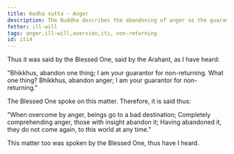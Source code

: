 ```yaml
---
title: Kodha sutta - Anger
description: The Buddha describes the abandoning of anger as the guarantee for non-returning.
fetter: ill-will
tags: anger,ill-will,aversion,iti, non-returning
id: iti4
---
```


Thus it was said by the Blessed One, said by the Arahant, as I have heard:

"Bhikkhus, abandon one thing; I am your guarantor for non-returning. What one thing? Bhikkhus, abandon anger; I am your guarantor for non-returning."

The Blessed One spoke on this matter. Therefore, it is said thus:

"When overcome by anger,
beings go to a bad destination;
Completely comprehending anger,
those with insight abandon it;
Having abandoned it, they do not come again,
to this world at any time."

This matter too was spoken by the Blessed One, thus have I heard.